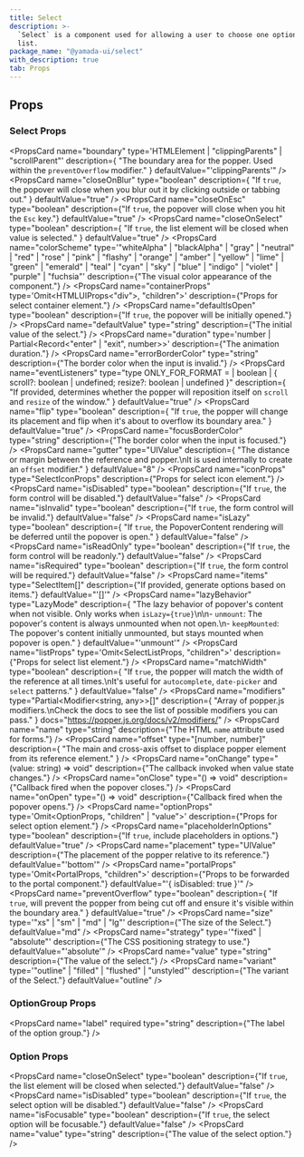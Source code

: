 ```yaml
---
title: Select
description: >-
  `Select` is a component used for allowing a user to choose one option from a
  list.
package_name: "@yamada-ui/select"
with_description: true
tab: Props
---
```


## Props

### Select Props

<PropsCard
  name="boundary"
  type='HTMLElement | "clippingParents" | "scrollParent"'
  description={
    "The boundary area for the popper. Used within the `preventOverflow` modifier."
  }
  defaultValue="'clippingParents'"
/>
<PropsCard
  name="closeOnBlur"
  type="boolean"
  description={
    "If `true`, the popover will close when you blur out it by clicking outside or tabbing out."
  }
  defaultValue="true"
/>
<PropsCard
  name="closeOnEsc"
  type="boolean"
  description={"If `true`, the popover will close when you hit the `Esc` key."}
  defaultValue="true"
/>
<PropsCard
  name="closeOnSelect"
  type="boolean"
  description={
    "If `true`, the list element will be closed when value is selected."
  }
  defaultValue="true"
/>
<PropsCard
  name="colorScheme"
  type='"whiteAlpha" | "blackAlpha" | "gray" | "neutral" | "red" | "rose" | "pink" | "flashy" | "orange" | "amber" | "yellow" | "lime" | "green" | "emerald" | "teal" | "cyan" | "sky" | "blue" | "indigo" | "violet" | "purple" | "fuchsia"'
  description={"The visual color appearance of the component."}
/>
<PropsCard
  name="containerProps"
  type='Omit<HTMLUIProps<"div">, "children">'
  description={"Props for select container element."}
/>
<PropsCard
  name="defaultIsOpen"
  type="boolean"
  description={"If `true`, the popover will be initially opened."}
/>
<PropsCard
  name="defaultValue"
  type="string"
  description={"The initial value of the select."}
/>
<PropsCard
  name="duration"
  type='number | Partial<Record<"enter" | "exit", number>>'
  description={"The animation duration."}
/>
<PropsCard
  name="errorBorderColor"
  type="string"
  description={"The border color when the input is invalid."}
/>
<PropsCard
  name="eventListeners"
  type="type ONLY_FOR_FORMAT =
  | boolean
  | { scroll?: boolean | undefined; resize?: boolean | undefined }"
  description={
    "If provided, determines whether the popper will reposition itself on `scroll`  and `resize` of the window."
  }
  defaultValue="true"
/>
<PropsCard
  name="flip"
  type="boolean"
  description={
    "If `true`, the popper will change its placement and flip when it's about to overflow its boundary area."
  }
  defaultValue="true"
/>
<PropsCard
  name="focusBorderColor"
  type="string"
  description={"The border color when the input is focused."}
/>
<PropsCard
  name="gutter"
  type="UIValue<number>"
  description={
    "The distance or margin between the reference and popper.\nIt is used internally to create an `offset` modifier."
  }
  defaultValue="8"
/>
<PropsCard
  name="iconProps"
  type="SelectIconProps"
  description={"Props for select icon element."}
/>
<PropsCard
  name="isDisabled"
  type="boolean"
  description={"If `true`, the form control will be disabled."}
  defaultValue="false"
/>
<PropsCard
  name="isInvalid"
  type="boolean"
  description={"If `true`, the form control will be invalid."}
  defaultValue="false"
/>
<PropsCard
  name="isLazy"
  type="boolean"
  description={
    "If `true`, the PopoverContent rendering will be deferred until the popover is open."
  }
  defaultValue="false"
/>
<PropsCard
  name="isReadOnly"
  type="boolean"
  description={"If `true`, the form control will be readonly."}
  defaultValue="false"
/>
<PropsCard
  name="isRequired"
  type="boolean"
  description={"If `true`, the form control will be required."}
  defaultValue="false"
/>
<PropsCard
  name="items"
  type="SelectItem[]"
  description={"If provided, generate options based on items."}
  defaultValue="'[]'"
/>
<PropsCard
  name="lazyBehavior"
  type="LazyMode"
  description={
    "The lazy behavior of popover's content when not visible. Only works when `isLazy={true}`\n\n- `unmount`: The popover's content is always unmounted when not open.\n- `keepMounted`: The popover's content initially unmounted, but stays mounted when popover is open."
  }
  defaultValue="'unmount'"
/>
<PropsCard
  name="listProps"
  type='Omit<SelectListProps, "children">'
  description={"Props for select list element."}
/>
<PropsCard
  name="matchWidth"
  type="boolean"
  description={
    "If `true`, the popper will match the width of the reference at all times.\nIt's useful for `autocomplete`, `date-picker` and `select` patterns."
  }
  defaultValue="false"
/>
<PropsCard
  name="modifiers"
  type="Partial<Modifier<string, any>>[]"
  description={
    "Array of popper.js modifiers.\nCheck the docs to see the list of possible modifiers you can pass."
  }
  docs="https://popper.js.org/docs/v2/modifiers/"
/>
<PropsCard
  name="name"
  type="string"
  description={"The HTML `name` attribute used for forms."}
/>
<PropsCard
  name="offset"
  type="[number, number]"
  description={
    "The main and cross-axis offset to displace popper element from its reference element."
  }
/>
<PropsCard
  name="onChange"
  type="(value: string) => void"
  description={"The callback invoked when value state changes."}
/>
<PropsCard
  name="onClose"
  type="() => void"
  description={"Callback fired when the popover closes."}
/>
<PropsCard
  name="onOpen"
  type="() => void"
  description={"Callback fired when the popover opens."}
/>
<PropsCard
  name="optionProps"
  type='Omit<OptionProps, "children" | "value">'
  description={"Props for select option element."}
/>
<PropsCard
  name="placeholderInOptions"
  type="boolean"
  description={"If `true`, include placeholders in options."}
  defaultValue="true"
/>
<PropsCard
  name="placement"
  type="UIValue<Placement>"
  description={"The placement of the popper relative to its reference."}
  defaultValue="'bottom'"
/>
<PropsCard
  name="portalProps"
  type='Omit<PortalProps, "children">'
  description={"Props to be forwarded to the portal component."}
  defaultValue="'{ isDisabled: true }'"
/>
<PropsCard
  name="preventOverflow"
  type="boolean"
  description={
    "If `true`, will prevent the popper from being cut off and ensure it's visible within the boundary area."
  }
  defaultValue="true"
/>
<PropsCard
  name="size"
  type='"xs" | "sm" | "md" | "lg"'
  description={"The size of the Select."}
  defaultValue="md"
/>
<PropsCard
  name="strategy"
  type='"fixed" | "absolute"'
  description={"The CSS positioning strategy to use."}
  defaultValue="'absolute'"
/>
<PropsCard
  name="value"
  type="string"
  description={"The value of the select."}
/>
<PropsCard
  name="variant"
  type='"outline" | "filled" | "flushed" | "unstyled"'
  description={"The variant of the Select."}
  defaultValue="outline"
/>

### OptionGroup Props

<PropsCard
  name="label"
  required
  type="string"
  description={"The label of the option group."}
/>

### Option Props

<PropsCard
  name="closeOnSelect"
  type="boolean"
  description={"If `true`, the list element will be closed when selected."}
  defaultValue="false"
/>
<PropsCard
  name="icon"
  type="ReactElement<any, string | JSXElementConstructor<any>>"
/>
<PropsCard
  name="isDisabled"
  type="boolean"
  description={"If `true`, the select option will be disabled."}
  defaultValue="false"
/>
<PropsCard
  name="isFocusable"
  type="boolean"
  description={"If `true`, the select option will be focusable."}
  defaultValue="false"
/>
<PropsCard
  name="value"
  type="string"
  description={"The value of the select option."}
/>
